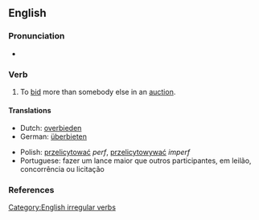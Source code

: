 ==English==

===Pronunciation===
*{{IPA|/'outbid/}}

===Verb===
{{en-verb|outbids|outbidding|outbid}}

# To [[bid]] more than somebody else in an [[auction]].

====Translations====
{{top}}
*Dutch: [[overbieden]]
*German: [[überbieten]]
{{mid}}
*Polish: [[przelicytować]] ''perf'', [[przelicytowywać]] ''imperf''
*Portuguese: fazer um lance maior que outros participantes, em leilão, concorrência ou licitação
{{bottom}}

===References===
{{R:Century 1911}}
{{R:Webster 1913}}

[[Category:English irregular verbs]]